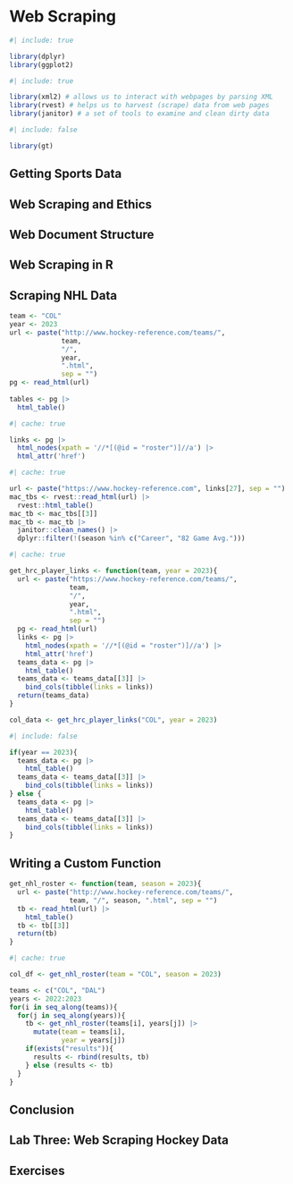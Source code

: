 # Web Scraping

```r
#| include: true

library(dplyr)
library(ggplot2)
```

```r
#| include: true

library(xml2) # allows us to interact with webpages by parsing XML
library(rvest) # helps us to harvest (scrape) data from web pages
library(janitor) # a set of tools to examine and clean dirty data
```
```r
#| include: false

library(gt)
```

## Getting Sports Data 
## Web Scraping and Ethics 

## Web Document Structure

## Web Scraping in R

## Scraping NHL Data

```r
team <- "COL" 
year <- 2023 
url <- paste("http://www.hockey-reference.com/teams/", 
             team,  
             "/", 
             year,  
             ".html",  
             sep = "") 
pg <- read_html(url)  
 
tables <- pg |> 
  html_table()
```

```r
#| cache: true

links <- pg |>
  html_nodes(xpath = '//*[(@id = "roster")]//a') |>
  html_attr('href')
```

```r
#| cache: true

url <- paste("https://www.hockey-reference.com", links[27], sep = "")
mac_tbs <- rvest::read_html(url) |> 
  rvest::html_table() 
mac_tb <- mac_tbs[[3]]
mac_tb <- mac_tb |> 
  janitor::clean_names() |> 
  dplyr::filter(!(season %in% c("Career", "82 Game Avg.")))
```

```r
#| cache: true

get_hrc_player_links <- function(team, year = 2023){
  url <- paste("https://www.hockey-reference.com/teams/", 
               team, 
               "/", 
               year, 
               ".html", 
               sep = "")
  pg <- read_html(url) 
  links <- pg |>
    html_nodes(xpath = '//*[(@id = "roster")]//a') |>
    html_attr('href')
  teams_data <- pg |> 
    html_table() 
  teams_data <- teams_data[[3]] |> 
    bind_cols(tibble(links = links))
  return(teams_data)  
}

col_data <- get_hrc_player_links("COL", year = 2023)
```

```r
#| include: false

if(year == 2023){
  teams_data <- pg |> 
    html_table() 
  teams_data <- teams_data[[3]] |> 
    bind_cols(tibble(links = links))
} else {
  teams_data <- pg |> 
    html_table() 
  teams_data <- teams_data[[3]] |> 
    bind_cols(tibble(links = links))
}
```

## Writing a Custom Function

```r
get_nhl_roster <- function(team, season = 2023){ 
  url <- paste("http://www.hockey-reference.com/teams/",  
               team, "/", season, ".html", sep = "") 
  tb <- read_html(url) |> 
    html_table() 
  tb <- tb[[3]]
  return(tb) 
} 
```

```r
#| cache: true

col_df <- get_nhl_roster(team = "COL", season = 2023) 
```
```r

teams <- c("COL", "DAL") 
years <- 2022:2023
for(i in seq_along(teams)){ 
  for(j in seq_along(years)){ 
    tb <- get_nhl_roster(teams[i], years[j]) |> 
      mutate(team = teams[i],  
             year = years[j]) 
    if(exists("results")){ 
      results <- rbind(results, tb) 
    } else (results <- tb) 
  } 
} 
```

## Conclusion
## Lab Three: Web Scraping Hockey Data 
## Exercises
